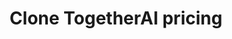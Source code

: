 ---
title: "Clone TogetherAI pricing"
description:
  "Replicate TogetherAI's per-token pricing model with Lago."
---